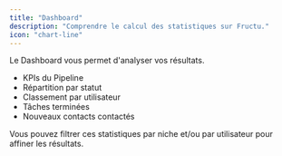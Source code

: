 ```yaml
---
title: "Dashboard"
description: "Comprendre le calcul des statistiques sur Fructu."
icon: "chart-line"
---
```


Le Dashboard vous permet d'analyser vos résultats.

- KPIs du Pipeline
- Répartition par statut
- Classement par utilisateur
- Tâches terminées
- Nouveaux contacts contactés

Vous pouvez filtrer ces statistiques par niche et/ou par utilisateur pour affiner les résultats.
